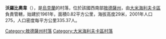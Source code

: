 {{coord|47|7|25|N|30|14|46|E|scale:30000|display=title}}

'''沃羅比奧韋'''（{{lang-uk|Воробйове}}），是[[烏克蘭|烏克蘭]]的村落，位於該國西南部[[敖德薩州|敖德薩州]]，由[[大米海利夫卡區|大米海利夫卡區]]負責管轄，始建於1961年，面積0.82平方公里，海拔高度29米，2001年人口275，人口密度每平方公里335.37人。

{{DEFAULTSORT:Воробйове}}
[[Category:敖德薩州村落|Category:敖德薩州村落]]
[[Category:大米海利夫卡區村落|Category:大米海利夫卡區村落]]


{{Odessa-geo-stub}}